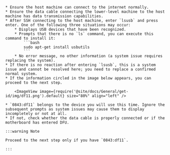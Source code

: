 
    * Ensure the host machine can connect to the internet normally.
    * Ensure the data cable connecting the lower-level machine to the host machine has data transmission capabilities.
    * After SSH connecting to the host machine, enter `lsusb` and press enter. One of the following three situations may occur:
        * Displays USB devices that have been recognized.
        * Prompts that there is no `ls` command, you can execute this command to install it:
            ```bash
            sudo apt-get install usbutils
            ```
        * No error message, no other information (a system issue requires replacing the system).
    * If there is no reaction after entering `lsusb`, this is a system issue and cannot be resolved here; you need to replace a confirmed normal system.
    * If the information circled in the image below appears, you can proceed to the next step.

        <ImageView image={require('@site/docs/General/get-id/img/df11.png').default} size="80%" align="left" /> 

    * `0843:df11` belongs to the device you will use this time. Ignore the subsequent prompts as system issues may cause them to display incompletely or not at all.
    * If not, check whether the data cable is properly connected or if the motherboard has entered DFU.

    :::warning Note

    Proceed to the next step only if you have `0843:df11`.

    :::